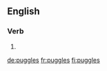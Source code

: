 ==English==

===Verb===
{{head|en|verb form}}

# {{en-third-person singular of|puggle}}

[[de:puggles]]
[[fr:puggles]]
[[fi:puggles]]
